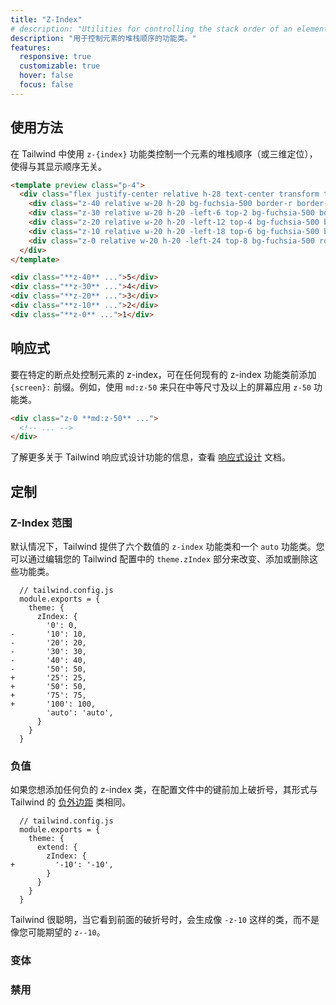 ```yaml
---
title: "Z-Index"
# description: "Utilities for controlling the stack order of an element."
description: "用于控制元素的堆栈顺序的功能类。"
features:
  responsive: true
  customizable: true
  hover: false
  focus: false
---
```




## 使用方法

<!-- Control the stack order (or three-dimensional positioning) of an element in Tailwind, regardless of order it has been displayed, using the `z-{index}` utilities. -->
在 Tailwind 中使用 `z-{index}` 功能类控制一个元素的堆栈顺序（或三维定位），使得与其显示顺序无关。

```html fuchsia
<template preview class="p-4">
  <div class="flex justify-center relative h-28 text-center transform translate-x-12">
    <div class="z-40 relative w-20 h-20 bg-fuchsia-500 border-r border-opacity-50 border-fuchsia-600 rounded-md shadow-md flex justify-center items-center text-white text-2xl font-extrabold">5</div>
    <div class="z-30 relative w-20 h-20 -left-6 top-2 bg-fuchsia-500 border-r border-opacity-50 border-fuchsia-600 rounded-md shadow-md flex justify-center items-center text-white text-2xl font-extrabold">4</div>
    <div class="z-20 relative w-20 h-20 -left-12 top-4 bg-fuchsia-500 border-r border-opacity-50 border-fuchsia-600 rounded-md shadow-md flex justify-center items-center text-white text-2xl font-extrabold">3</div>
    <div class="z-10 relative w-20 h-20 -left-18 top-6 bg-fuchsia-500 border-r border-opacity-50 border-fuchsia-600 rounded-md shadow-md flex justify-center items-center text-white text-2xl font-extrabold">2</div>
    <div class="z-0 relative w-20 h-20 -left-24 top-8 bg-fuchsia-500 rounded-md shadow-md flex justify-center items-center text-white text-2xl font-extrabold">1</div>
  </div>
</template>

<div class="**z-40** ...">5</div>
<div class="**z-30** ...">4</div>
<div class="**z-20** ...">3</div>
<div class="**z-10** ...">2</div>
<div class="**z-0** ...">1</div>
```

## 响应式

<!-- To control the z-index of an element at a specific breakpoint, add a `{screen}:` prefix to any existing z-index utility. For example, use `md:z-50` to apply the `z-50` utility at only medium screen sizes and above. -->
要在特定的断点处控制元素的 z-index，可在任何现有的 z-index 功能类前添加 `{screen}:` 前缀。例如，使用 `md:z-50` 来只在中等尺寸及以上的屏幕应用 `z-50` 功能类。

```html
<div class="z-0 **md:z-50** ...">
  <!-- ... -->
</div>
```

<!-- For more information about Tailwind's responsive design features, check out the [Responsive Design](/docs/responsive-design) documentation. -->
了解更多关于 Tailwind 响应式设计功能的信息，查看 [响应式设计](/docs/responsive-design) 文档。

## 定制

### Z-Index 范围

<!-- By default Tailwind provides six numeric `z-index` utilities and an `auto` utility. You change, add, or remove these by editing the `theme.zIndex` section of your Tailwind config. -->
默认情况下，Tailwind 提供了六个数值的 `z-index` 功能类和一个 `auto` 功能类。您可以通过编辑您的 Tailwind 配置中的 `theme.zIndex` 部分来改变、添加或删除这些功能类。

```diff-js
  // tailwind.config.js
  module.exports = {
    theme: {
      zIndex: {
        '0': 0,
-       '10': 10,
-       '20': 20,
-       '30': 30,
-       '40': 40,
-       '50': 50,
+       '25': 25,
+       '50': 50,
+       '75': 75,
+       '100': 100,
        'auto': 'auto',
      }
    }
  }
```

### 负值

<!-- If you'd like to add any negative z-index classes that take the same form as Tailwind's [negative margin](/docs/margin#negative-margins) classes, prefix the keys in your config file with a dash: -->
如果您想添加任何负的 z-index 类，在配置文件中的键前加上破折号，其形式与 Tailwind 的 [负外边距](/docs/margin#negative-margins) 类相同。

```diff-js
  // tailwind.config.js
  module.exports = {
    theme: {
      extend: {
        zIndex: {
+         '-10': '-10',
        }
      }
    }
  }
```

<!-- Tailwind is smart enough to generate classes like `-z-10` when it sees the leading dash, not `z--10` like you might expect. -->
Tailwind 很聪明，当它看到前面的破折号时，会生成像 `-z-10` 这样的类，而不是像您可能期望的 `z--10`。

### 变体

<Variants plugin="zIndex" name="z-index" />

### 禁用

<Disabling plugin="zIndex" name="z-index" />
